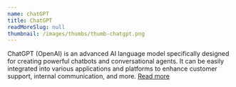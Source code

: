 ```yaml
---
name: chatGPT
title: ChatGPT
readMoreSlug: null
thumbnail: /images/thumbs/thumb-chatgpt.png
---
```


ChatGPT (OpenAI) is an advanced AI language model specifically designed for creating powerful chatbots and conversational agents. It can be easily integrated into various applications and platforms to enhance customer support, internal communication, and more. [Read more](https://www.ssw.com.au/consulting/gpt)
